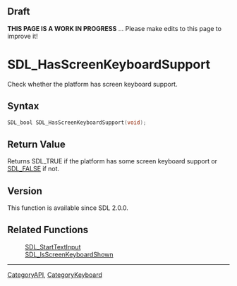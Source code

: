 
== Draft ==


'''THIS PAGE IS A WORK IN PROGRESS''' ... Please make edits to this page to improve it!



<!-- #*^*^*^*^*See https://wiki.libsdl.org/SGFunctions for details on editing this page*^*^*^*^* -->


= SDL_HasScreenKeyboardSupport =

Check whether the platform has screen keyboard support.

== Syntax ==

<syntaxhighlight lang='c'>
SDL_bool SDL_HasScreenKeyboardSupport(void);
</syntaxhighlight>

== Return Value ==

Returns SDL_TRUE if the platform has some screen keyboard support or
[[SDL_FALSE]] if not.



== Version ==

This function is available since SDL 2.0.0.



== Related Functions ==

:[[SDL_StartTextInput]]
:[[SDL_IsScreenKeyboardShown]]

----
[[CategoryAPI]], [[CategoryKeyboard]]
<!-- #See the Style Guide for instructions on editing the footer. -->


